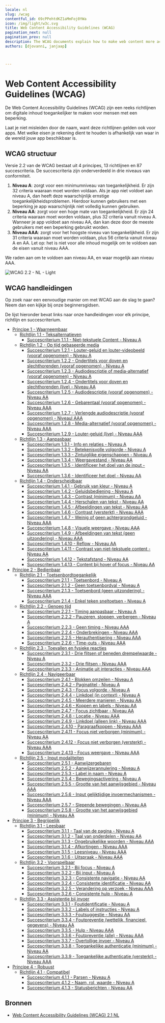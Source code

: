 ```yaml
---
locale: nl
slug: /wcag
contentful_id: 69cPPehtdKZ1aMmFoj0YWa
icon: /img/light/w3c.svg
title: Web Content Accessibility Guidelines (WCAG)
pagination_next: null
pagination_prev: null
description: The WCAG documents explain how to make web content more accessible to people with disabilities.
authors: [djovanni, janjaap]


	
---
```


# Web Content Accessibility Guidelines (WCAG)

De Web Content Accessibility Guidelines (WCAG) zijn een reeks richtlijnen om digitale inhoud toegankelijker te maken voor mensen met een beperking.

Laat je niet misleiden door de naam, want deze richtlijnen gelden ook voor apps. Met welke eisen je rekening dient te houden is afhankelijk van waar in de wereld jouw app beschikbaar is. 

<LinkList title="List of international standards" isHighlighted={true}>
  <LinkListItem url="/nl/richtlijnen/en-301-549" title="EN 301 549 overzicht" pageTitle="EN 301 549" shortDescription="EN 301 549 is de Europese norm die eisen beschrijft waaraan apps moeten voldoen om toegankelijk te zijn." icon="/img/light/eu-flag.svg" iconAlt="De vlag van de Europese Unie"/>
  <LinkListItem url="/nl/richtlijnen/section-508" title="Section 508 overzicht" pageTitle="Section 508" shortDescription="Sectie 508 vereist dat federale agentschappen van de Verenigde Staten hun apps voor iedereen toegankelijk maken." icon="/img/light/us-flag.svg" iconAlt="De vlag van de Verenigde Staten van Amerika"/>
</LinkList>

## WCAG structuur

Versie 2.2 van de WCAG bestaat uit 4 principes, 13 richtlijnen en 87 succescriteria. De succescriteria zijn onderverdeeld in drie niveaus van conformiteit.

1. **Niveau A**: zorgt voor een minimumniveau van toegankelijkheid. Er zijn 32 criteria waaraan moet worden voldaan. Als je app niet voldoet aan niveau A, dan heeft deze waarschijnlijk ernstige toegankelijkheidsproblemen. Hierdoor kunnen gebruikers met een beperking je app waarschijnlijk niet volledig kunnen gebruiken.
2. **Niveau AA**: zorgt voor een hoge mate van toegankelijkheid. Er zijn 24 criteria waaraan moet worden voldaan, plus 32 criteria vanuit niveau A. Wanneer je app voldoet aan niveau AA, dan kan deze door de meeste gebruikers met een beperking gebruikt worden.
3. **Niveau AAA**: zorgt voor het hoogste niveau van toegankelijkheid. Er zijn 31 criteria waaraan moet worden voldaan, plus 56 criteria vanuit niveau A en AA. Let op: het is niet voor alle inhoud mogelijk om te voldoen aan de eisen vanuit niveau AAA.

We raden aan om te voldoen aan niveau AA, en waar mogelijk aan niveau AAA.

<Image src="/img/light/WCAG 2.2 - NL - Light.svg" dark="/img/dark/WCAG 2.2 - NL - Dark.svg" alt="WCAG 2.2 - NL - Light"/>

## WCAG handleidingen

Op zoek naar een eenvoudige manier om met WCAG aan de slag te gaan? Neem dan een kijkje bij onze beginnersgidsen.

<LinkList title="WCAG Beginners Link List" isHighlighted={true}>
  <LinkListItem url="/nl/richtlijnen/wcag-beginners-gids" title="WCAG beginnersgids" pageTitle="WCAG beginnersgids" shortDescription="Voor het eerst aan de slag met WCAG? Start hier." icon="/img/light/Ontwikkeling.svg" iconAlt="Ontwikkeling"/>
  <LinkListItem url="/nl/richtlijnen/beginnersgids-toegankelijkheid-testen" title="Beginnersgids toegankelijkheid testen" pageTitle="Beginnersgids toegankelijkheid testen" shortDescription="Hoe test je zelf of je app toegankelijk is?" icon="/img/light/features.svg" iconAlt="Features icon"/>
  <LinkListItem url="/nl/handboek" title="Handboek app toegankelijkheid" pageTitle="Handboek app toegankelijkheid" shortDescription="Ons handboek is ontworpen om jou op eenvoudige wijze de basisprincipes van app toegankelijkheid te leren." icon="/img/light/handbook.svg" iconAlt="Handboek icoontje"/>
</LinkList>

De lijst hieronder bevat links naar onze handleidingen voor elk principe, richtlijn en succescriterium.

- [Principe 1 - Waarneembaar](/nl/richtlijnen/wcag/principe-1)
   - [Richtlijn 1.1 - Teksalternatieven](/nl/richtlijnen/wcag/richtlijn-1-1)
      - [Succescriterium 1.1.1 - Niet-tekstuele Content - Niveau A](/nl/richtlijnen/wcag/succescriterium-1-1-1)
   - [Richtlijn 1.2 - Op tijd gebaseerde media](/nl/richtlijnen/wcag/richtlijn-1-2)
      - [Succescriterium 1.2.1 - Louter-geluid en louter-videobeeld (vooraf opgenomen) - Niveau A](/nl/richtlijnen/wcag/succescriterium-1-2-1)
      - [Succescriterium 1.2.2 - Ondertitels voor doven en slechthorenden (vooraf opgenomen) - Niveau A](/nl/richtlijnen/wcag/succescriterium-1-2-2)
      - [Succescriterium 1.2.3 - Audiodescriptie of media-alternatief (vooraf opgenomen) - Niveau A](/nl/richtlijnen/wcag/succescriterium-1-2-3)
      - [Succescriterium 1.2.4 - Ondertitels voor doven en slechthorenden (live) - Niveau AA](/nl/richtlijnen/wcag/succescriterium-1-2-4)
      - [Succescriterium 1.2.5 - Audiodescriptie (vooraf opgenomen) - Niveau AA](/nl/richtlijnen/wcag/succescriterium-1-2-5)
      - [Succescriterium 1.2.6 - Gebarentaal (vooraf opgenomen) - Niveau AAA](/nl/richtlijnen/wcag/succescriterium-1-2-6)
      - [Succescriterium 1.2.7 - Verlengde audiodescriptie (vooraf opgenomen) - Niveaul AAA](/nl/richtlijnen/wcag/succescriterium-1-2-7)
      - [Succescriterium 1.2.8 - Media-alternatief (vooraf opgenomen) - Niveau AAA](/nl/richtlijnen/wcag/succescriterium-1-2-8)
      - [Succescriterium 1.2.9 - Louter-geluid (live) - Niveau AAA](/nl/richtlijnen/wcag/succescriterium-1-2-9)
   - [Richtlijn 1.3 - Aanpasbaar](/nl/richtlijnen/wcag/richtlijn-1-3)
      - [Succescriterium 1.3.1 - Info en relaties - Niveau A](/nl/richtlijnen/wcag/succescriterium-1-3-1)
      - [Succescriterium 1.3.2 - Betekenisvolle volgorde - Niveau A](/nl/richtlijnen/wcag/succescriterium-1-3-2)
      - [Succescriterium 1.3.3 - Zintuiglijke eigenschappen - Niveau A](/nl/richtlijnen/wcag/succescriterium-1-3-3)
      - [Succescriterium 1.3.4 - Weergavestand - Niveau AA](/nl/richtlijnen/wcag/succescriterium-1-3-4)
      - [Succescriterium 1.3.5 - Identificeer het doel van de input - Niveau AA](/nl/richtlijnen/wcag/succescriterium-1-3-5)
      - [Succescriterium 1.3.6 - Identificeer het doel - Niveau AA](/nl/richtlijnen/wcag/succescriterium-1-3-6)
   - [Richtlijn 1.4 - Onderscheidbaar](/nl/richtlijnen/wcag/richtlijn-1-4)
      - [Succescriterium 1.4.1 - Gebruik van kleur - Niveau A](/nl/richtlijnen/wcag/succescriterium-1-4-1)
      - [Succescriterium 1.4.2 - Geluidsbediening -  Niveau A](/nl/richtlijnen/wcag/succescriterium-1-4-2)
      - [Succescriterium 1.4.3 - Contrast (minimum) - Niveau AA](/nl/richtlijnen/wcag/succescriterium-1-4-3)
      - [Succescriterium 1.4.4 - Herschalen van tekst - Niveau AA](/nl/richtlijnen/wcag/succescriterium-1-4-4)
      - [Succescriterium 1.4.5 - Afbeeldingen van tekst - Niveau AA](/nl/richtlijnen/wcag/succescriterium-1-4-5)
      - [Succescriterium 1.4.6 - Contrast (versterkt) - Niveau AAA](/nl/richtlijnen/wcag/succescriterium-1-4-6)
      - [Succescriterium 1.4.7 - Weinig of geen achtergrondgeluid - Niveau AAA](/nl/richtlijnen/wcag/succescriterium-1-4-7)
      - [Succescriterium 1.4.8 - Visuele weergave  - Niveau  AAA](/nl/richtlijnen/wcag/succescriterium-1-4-8)
      - [Succescriterium 1.4.9 - Afbeeldingen van tekst (geen uitzondering) - Niveau AAA](/nl/richtlijnen/wcag/succescriterium-1-4-9)
      - [Succescriterium 1.4.10 - Reflow - Niveau AA](/nl/richtlijnen/wcag/succescriterium-1-4-10)
      - [Succescriterium 1.4.11 - Contrast van niet-tekstuele content - Niveau AA](/nl/richtlijnen/wcag/succescriterium-1-4-11)
      - [Succescriterium 1.4.12 - Tekstafstand - Niveau AA](/nl/richtlijnen/wcag/succescriterium-1-4-12)
      - [Succescriterium 1.4.13 - Content bij hover of focus - Niveau AA](/nl/richtlijnen/wcag/succescriterium-1-4-13)
- [Principe 2 - Bedienbaar](/nl/richtlijnen/wcag/principe-2)
   - [Richtlijn 2.1 - Toetsenbordtoegankelijk](/nl/richtlijnen/wcag/richtlijn-2-1)
      - [Succescriterium 2.1.1 - Toetsenbord - Niveau A](/nl/richtlijnen/wcag/succescriterium-2-1-1)
      - [Succescriterium 2.1.2 - Geen toetsenbordval - Niveau A](/nl/richtlijnen/wcag/succescriterium-2-1-2)
      - [Succescriterium 2.1.3 - Toetsenbord (geen uitzondering) - Niveau AAA](/nl/richtlijnen/wcag/succescriterium-2-1-3)
      - [Succescriterium 2.1.4 - Enkel teken sneltoetsen - Niveau A](/nl/richtlijnen/wcag/succescriterium-2-1-4)
   - [Richtlijn 2.2 - Genoeg tijd](/nl/richtlijnen/wcag/richtlijn-2-2)
      - [Succescriterium 2.2.1 - Timing aanpasbaar - Niveau A](/nl/richtlijnen/wcag/succescriterium-2-2-1)
      - [Succescriterium 2.2.2 - Pauzeren, stoppen, verbergen - Niveau A](/nl/richtlijnen/wcag/succescriterium-2-2-2)
      - [Succescriterium 2.2.3 - Geen timing - Niveau AAA](/nl/richtlijnen/wcag/succescriterium-2-2-3)
      - [Succescriterium 2.2.4 - Onderbrekingen - Niveau AAA](/nl/richtlijnen/wcag/succescriterium-2-2-4)
      - [Succescriterium 2.2.5 - Herauthentisering - Niveau AAA](/nl/richtlijnen/wcag/succescriterium-2-2-5)
      - [Succescriterium 2.2.6 - Time-outs - Niveau AAA](/nl/richtlijnen/wcag/succescriterium-2-2-6)
   - [Richtlijn 2.3 - Toevallen en fysieke reacties](/nl/richtlijnen/wcag/richtlijn-2-3)
      - [Succescriterium 2.3.1 - Drie flitsen of beneden drempelwaarde - Niveau A](/nl/richtlijnen/wcag/succescriterium-2-3-1)
      - [Succescriterium 2.3.2 - Drie flitsen - Niveau AAA](/nl/richtlijnen/wcag/succescriterium-2-3-2)
      - [Succescriterium 2.3.3 - Animatie uit interacties - Niveau AAA](/nl/richtlijnen/wcag/succescriterium-2-3-3)
   - [Richtlijn 2.4 - Navigeerbaar](/nl/richtlijnen/wcag/richtlijn-2-4)
      - [Succescriterium 2.4.1 - Blokken omzeilen - Niveau A](/nl/richtlijnen/wcag/succescriterium-2-4-1)
      - [Succescriterium 2.4.2 - Paginatitel - Niveau A](/nl/richtlijnen/wcag/succescriterium-2-4-2)
      - [Succescriterium 2.4.3 - Focus volgorde - Niveau A](/nl/richtlijnen/wcag/succescriterium-2-4-3)
      - [Succescriterium 2.4.4 - Linkdoel (in context) - Niveau  A](/nl/richtlijnen/wcag/succescriterium-2-4-4)
      - [Succescriterium 2.4.5 - Meerdere manieren - Niveau AA](/nl/richtlijnen/wcag/succescriterium-2-4-5)
      - [Succescriterium 2.4.6 - Koppen en labels - Niveau AA](/nl/richtlijnen/wcag/succescriterium-2-4-6)
      - [Succescriterium 2.4.7 - Focus zichtbaar - Niveau AA](/nl/richtlijnen/wcag/succescriterium-2-4-7)
      - [Succescriterium 2.4.8 - Locatie - Niveau AAA](/nl/richtlijnen/wcag/succescriterium-2-4-8)
      - [Succescriterium 2.4.9 - Linkdoel (alleen link) - Niveau  AAA](/nl/richtlijnen/wcag/succescriterium-2-4-9)
      - [Succescriterium 2.4.10 - Paragraafkoppen - Niveau AAA](/nl/richtlijnen/wcag/succescriterium-2-4-10)
      - [Succescriterium 2.4.11 - Focus niet verborgen (minimum) - Niveau AA](/nl/richtlijnen/wcag/succescriterium-2-4-11)
      - [Succescriterium 2.4.12 - Focus niet verborgen (versterkt) - Niveau AAA](/nl/richtlijnen/wcag/succescriterium-2-4-12)
      - [Succescriterium 2.4.13 - Focus weergave - Niveau AAA](/nl/richtlijnen/wcag/succescriterium-2-4-13)
   - [Richtlijn 2.5 - Input modaliteiten](/nl/richtlijnen/wcag/richtlijn-2-5)
      - [Succescriterium 2.5.1 - Aanwijzergebaren](/nl/richtlijnen/wcag/succescriterium-2-5-1)
      - [Succescriterium 2.5.2 - Aanwijzerannulering - Niveau A](/nl/richtlijnen/wcag/succescriterium-2-5-2)
      - [Succescriterium 2.5.3 - Label in naam - Niveau A](/nl/richtlijnen/wcag/succescriterium-2-5-3)
      - [Succescriterium 2.5.4 - Bewegingsactivering - Niveau A](/nl/richtlijnen/wcag/succescriterium-2-5-4)
      - [Succescriterium 2.5.5 - Grootte van het aanwijsgebied - Niveau AAA](/nl/richtlijnen/wcag/succescriterium-2-5-5)
      - [Succescriterium 2.5.6 - Input gelijktijdige invoermechanismen - Niveau AAA](/nl/richtlijnen/wcag/succescriterium-2-5-6)
      - [Succescriterium 2.5.7 - Slepende bewegingen - Niveau AA](/nl/richtlijnen/wcag/succescriterium-2-5-7)
      - [Succescriterium 2.5.8 - Grootte van het aanwijsgebied (minimum) - Niveau AA](/nl/richtlijnen/wcag/succescriterium-2-5-8)
- [Principe 3 - Begrijpelijk](/nl/richtlijnen/wcag/principe-3)
   - [Richtlijn 3.1 - Leesbaar](/nl/richtlijnen/wcag/richtlijn-3-1)
      - [Succescriterium 3.1.1 - Taal van de pagina - Niveau A](/nl/richtlijnen/wcag/succescriterium-3-1-1)
      - [Succescriterium 3.1.2 - Taal van onderdelen - Niveau AA](/nl/richtlijnen/wcag/succescriterium-3-1-2)
      - [Succescriterium 3.1.3 - Ongebruikelijke woorden - Niveau AAA](/nl/richtlijnen/wcag/succescriterium-3-1-3)
      - [Succescriterium 3.1.4 - Afkortingen - Niveau AAA](/nl/richtlijnen/wcag/succescriterium-3-1-4)
      - [Succescriterium 3.1.5 - Leesniveau - Niveau AAA](/nl/richtlijnen/wcag/succescriterium-3-1-5)
      - [Succescriterium 3.1.6 - Uitspraak - Niveau  AAA](/nl/richtlijnen/wcag/succescriterium-3-1-6)
   - [Richtlijn 3.2 - Voorspelbaar](/nl/richtlijnen/wcag/richtlijn-3-2)
      - [Succescriterium 3.2.1 - Bij focus - Niveau A](/nl/richtlijnen/wcag/succescriterium-3-2-1)
      - [Succescriterium 3.2.2 - Bij input - Niveau A](/nl/richtlijnen/wcag/succescriterium-3-2-2)
      - [Succescriterium 3.2.3 - Consistente navigatie - Niveau AA](/nl/richtlijnen/wcag/succescriterium-3-2-3)
      - [Succescriterium 3.2.4 - Consistente identificatie - Niveau AA](/nl/richtlijnen/wcag/succescriterium-3-2-4)
      - [Succescriterium 3.2.5 - Verandering op verzoek - Niveau AAA](/nl/richtlijnen/wcag/succescriterium-3-2-5)
      - [Succescriterium 3.2.6 - Consistente hulp - Niveau A](/nl/richtlijnen/wcag/succescriterium-3-2-6)
   - [Richtlijn 3.3 - Assistentie bij invoer](/nl/richtlijnen/wcag/richtlijn-3-3)
      - [Succescriterium 3.3.1 - Foutidentificatie - Niveau A](/nl/richtlijnen/wcag/succescriterium-3-3-1)
      - [Succescriterium 3.3.2 - Labels of instructies - Niveau A](/nl/richtlijnen/wcag/succescriterium-3-3-2)
      - [Succescriterium 3.3.3 - Foutsuggestie - Niveau AA](/nl/richtlijnen/wcag/succescriterium-3-3-3)
      - [Succescriterium 3.3.4 - Foutpreventie (wettelijk, financieel, gegevens) - Niveau AA](/nl/richtlijnen/wcag/succescriterium-3-3-4)
      - [Succescriterium 3.3.5 - Hulp - Niveau AAA](/nl/richtlijnen/wcag/succescriterium-3-3-5)
      - [Succescriterium 3.3.6 - Foutpreventie (alle) - Niveau AAA](/nl/richtlijnen/wcag/succescriterium-3-3-6)
      - [Succescriterium 3.3.7 - Overtollige invoer - Niveau A](/nl/richtlijnen/wcag/succescriterium-3-3-7)
      - [Succescriterium 3.3.8 - Toegankelijke authenticatie (minimum) - Niveau AA](/nl/richtlijnen/wcag/succescriterium-3-3-8)
      - [Succescriterium 3.3.9 - Toegankelijke authenticatie (versterkt) - Niveau AAA](/nl/richtlijnen/wcag/succescriterium-3-3-9)
- [Principe 4 - Robuust](/nl/richtlijnen/wcag/principe-4)
   - [Richtlijn 4.1 - Compatibel](/nl/richtlijnen/wcag/richtlijn-4-1)
      - [Succescriterium 4.1.1 - Parsen - Niveau A](/nl/richtlijnen/wcag/succescriterium-4-1-1)
      - [Succescriterium 4.1.2 - Naam, rol, waarde - Niveau A](/nl/richtlijnen/wcag/succescriterium-4-1-2)
      - [Succescriterium 4.1.3 - Statusberichten - Niveau AA](/nl/richtlijnen/wcag/succescriterium-4-1-3)

## Bronnen

- [Web Content Accessibility Guidelines (WCAG) 2.1 NL](https://www.w3.org/Translations/WCAG21-nl/)